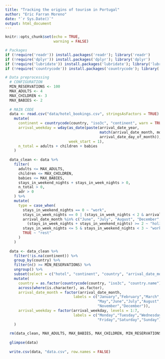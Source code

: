 ---
title: "Tracking the origins of tourism in Portugal"
author: "Eric Farran Moreno"
date: "`r Sys.Date()`"
output: html_document
---

```{r setup, include=FALSE}
knitr::opts_chunk$set(echo = TRUE,
                      warning = FALSE)
```

```{r}
# Packages
if (!require('readr')) install.packages('readr'); library('readr')
if (!require('dplyr')) install.packages('dplyr'); library('dplyr')
if (!require('lubridate')) install.packages('lubridate'); library('lubridate')
if (!require('countrycode')) install.packages('countrycode'); library('countrycode')
```

```{r}
# Data preprocessing
  # CONFIGURATION
  MIN_RESERVATIONS <- 100
  MAX_ADULTS <- 4
  MAX_CHILDREN <- 3
  MAX_BABIES <- 2
  
  # MAIN CODE
  data <- read.csv("data/hotel_bookings.csv", stringsAsFactors = TRUE) %>%
    mutate(
      continent = countrycode(country, "iso3c", "continent", warn = TRUE, nomatch = NA),
      arrival_weekday = wday(as_date(paste(arrival_date_year, 
                                           match(arrival_date_month, month.name), 
                                           arrival_date_day_of_month)), 
                             week_start = 1),
      n_total = adults + children + babies
    )
  
  data_clean <- data %>%
    filter(
      adults <= MAX_ADULTS,
      children <= MAX_CHILDREN,
      babies <= MAX_BABIES,
      stays_in_weekend_nights + stays_in_week_nights > 0,
      n_total > 0,
      adr > 0
    ) %>%
    mutate(
      type = case_when(
        stays_in_weekend_nights == 0 ~ "work",
        stays_in_week_nights == 0 | (stays_in_week_nights < 2 & arrival_weekday == 5) ~ "weekend",
        arrival_date_month %in% c("June", "July", "August", "December", "January") & 
          (stays_in_week_nights + stays_in_weekend_nights) >= 2 ~ "holidays",
        stays_in_week_nights <= 5 & stays_in_weekend_nights < 3 ~ "work+rest",
        TRUE ~ "rest"
      )
    )
  
  data <- data_clean %>%
    filter(!is.na(continent)) %>%
    group_by(country) %>%
    filter(n() >= MIN_RESERVATIONS) %>%
    ungroup() %>%
    subset(select = c("hotel", "continent", "country", "arrival_date_month", "arrival_weekday", "type", "market_segment", "n_total")) %>%
    mutate(
      country = as.factor(countrycode(country, "iso3c", "country.name")),
      across(where(is.character), as.factor),
      arrival_date_month = factor(arrival_date_month,
                               labels = c("January","February","March","April",
                                          "May","June","July","August","September","October",
                                          "November","December")),
      arrival_weekday = factor(arrival_weekday, levels = 1:7, 
                               labels = c("Monday","Tuesday","Wednesday","Thursday",
                                          "Friday","Saturday","Sunday"))
    )
  
  rm(data_clean, MAX_ADULTS, MAX_BABIES, MAX_CHILDREN, MIN_RESERVATIONS)
  
  glimpse(data)
  
  write.csv(data, "data.csv", row.names = FALSE)
```
